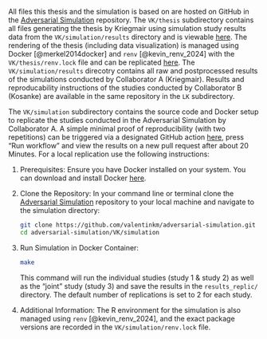 All files this thesis and the simulation is based on are hosted on GitHub in the [Adversarial Simulation](https://github.com/valentinkm/AdversarialSimulation) repository.
The `VK/thesis` subdirectory contains all files generating the thesis by Kriegmair using simulation study results data from the `VK/simulation/results` directory and is viewable [here](https://valentinkm.github.io/AdversarialSimulation/thesis/thesis.pdf). The rendering of the thesis (including data visualization) is managed using Docker [@merkel2014docker] and `renv` [@kevin_renv_2024] with the `VK/thesis/renv.lock` file and can be replicated [here](https://github.com/valentinkm/AdversarialSimulation/actions/workflows/publish-thesis.yml).
The `VK/simulation/results` direcotry contains all raw and postprocessed results of the simulations conducted by Collaborator A (Kriegmair). Results and reproducability instructions of the studies conducted by Collaborator B (Kosanke) are available in the same repository in the `LK` subdirectory.

The `VK/simulation` subdirectory contains the source code and Docker setup to replicate the studies conducted in the Adversarial Simulation by Collaborator A. A simple minimal proof of reproducibility (with two repetitions) can be triggered via a designated GitHub action [here](https://github.com/valentinkm/AdversarialSimulation/actions/workflows/simulation.yml), press "Run workflow" and view the results on a new pull request after about 20 Minutes. For a local replication use the following instructions:

1. Prerequisites: Ensure you have Docker installed on your system. You can download and install Docker [here](https://www.docker.com/get-started).

2. Clone the Repository: In your command line or terminal clone the [Adversarial Simulation](https://github.com/valentinkm/AdversarialSimulation) repository to your local machine and navigate to the simulation directory:

    ```bash
    git clone https://github.com/valentinkm/adversarial-simulation.git
    cd adversarial-simulation/VK/simulation
    ```

3. Run Simulation in Docker Container:

    ```bash
    make
    ```
    This command will run the individual studies (study 1 & study 2) as well as the "joint" study (study 3) and save the results in the `results_replic/` directory. The default number of replications is set to 2 for each study. 

4. Additional Information: The R environment for the simulation is also managed using `renv` [@kevin_renv_2024], and the exact package versions are recorded in the `VK/simulation/renv.lock` file.